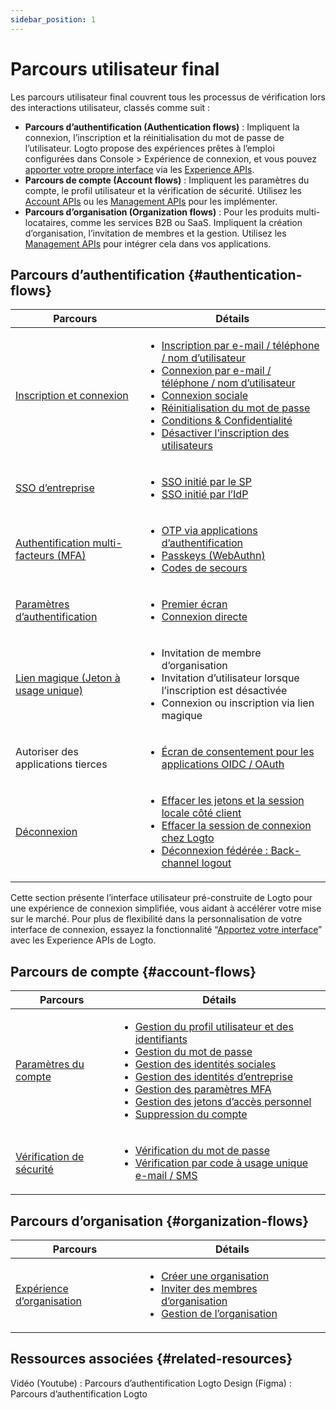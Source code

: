 ```yaml
---
sidebar_position: 1
---
```


# Parcours utilisateur final

Les parcours utilisateur final couvrent tous les processus de vérification lors des interactions utilisateur, classés comme suit :

- **Parcours d’authentification (Authentication flows)** : Impliquent la connexion, l’inscription et la réinitialisation du mot de passe de l’utilisateur. Logto propose des expériences prêtes à l’emploi configurées dans <CloudLink to="/sign-in-experience">Console > Expérience de connexion</CloudLink>, et vous pouvez [apporter votre propre interface](/customization/bring-your-ui) via les [Experience APIs](https://openapi.logto.io/group/endpoint-experience).
- **Parcours de compte (Account flows)** : Impliquent les paramètres du compte, le profil utilisateur et la vérification de sécurité. Utilisez les [Account APIs](https://openapi.logto.io/group/endpoint-account-center) ou les [Management APIs](https://openapi.logto.io/operation/operation-getuser) pour les implémenter.
- **Parcours d’organisation (Organization flows)** : Pour les produits multi-locataires, comme les services B2B ou SaaS. Impliquent la création d’organisation, l’invitation de membres et la gestion. Utilisez les [Management APIs](https://openapi.logto.io/operation/operation-listorganizations) pour intégrer cela dans vos applications.

## Parcours d’authentification \{#authentication-flows}

| Parcours                                                                   | Détails                                                                                                                                                                                                                                                                                                                                                                                                                                                                                                                                                                                                                             |
| -------------------------------------------------------------------------- | ----------------------------------------------------------------------------------------------------------------------------------------------------------------------------------------------------------------------------------------------------------------------------------------------------------------------------------------------------------------------------------------------------------------------------------------------------------------------------------------------------------------------------------------------------------------------------------------------------------------------------------- |
| [Inscription et connexion](/end-user-flows/sign-up-and-sign-in)            | <ul><li>[Inscription par e-mail / téléphone / nom d’utilisateur](/end-user-flows/sign-up-and-sign-in/sign-up)</li><li>[Connexion par e-mail / téléphone / nom d’utilisateur](/end-user-flows/sign-up-and-sign-in/sign-in)</li><li>[Connexion sociale](/end-user-flows/sign-up-and-sign-in/social-sign-in)</li><li>[Réinitialisation du mot de passe](/end-user-flows/sign-up-and-sign-in/reset-password)</li><li>[Conditions & Confidentialité](/end-user-flows/sign-up-and-sign-in/terms-and-privacy)</li><li>[Désactiver l’inscription des utilisateurs](/end-user-flows/sign-up-and-sign-in/disable-user-registration)</li></ul> |
| [SSO d’entreprise](/end-user-flows/enterprise-sso)                         | <ul><li>[SSO initié par le SP](/end-user-flows/enterprise-sso/sp-initiated-sso)</li><li>[SSO initié par l’IdP](/end-user-flows/enterprise-sso/idp-initiated-sso)</li></ul>                                                                                                                                                                                                                                                                                                                                                                                                                                                          |
| [Authentification multi-facteurs (MFA)](/end-user-flows/mfa)               | <ul><li>[OTP via applications d’authentification](/end-user-flows/mfa/authenticator-app-otp)</li><li>[Passkeys (WebAuthn)](/end-user-flows/mfa/webauthn)</li><li>[Codes de secours](/end-user-flows/mfa/backup-codes)</li></ul>                                                                                                                                                                                                                                                                                                                                                                                                     |
| [Paramètres d’authentification](/end-user-flows/authentication-parameters) | <ul><li>[Premier écran](/end-user-flows/authentication-parameters/first-screen)</li><li>[Connexion directe](/end-user-flows/authentication-parameters/direct-sign-in)</li></ul>                                                                                                                                                                                                                                                                                                                                                                                                                                                     |
| [Lien magique (Jeton à usage unique)](/end-user-flows/one-time-token)      | <ul><li>Invitation de membre d’organisation</li><li>Invitation d’utilisateur lorsque l’inscription est désactivée</li><li>Connexion ou inscription via lien magique</li></ul>                                                                                                                                                                                                                                                                                                                                                                                                                                                       |
| Autoriser des applications tierces                                         | <ul><li>[Écran de consentement pour les applications OIDC / OAuth](/end-user-flows/consent-screen)</li></ul>                                                                                                                                                                                                                                                                                                                                                                                                                                                                                                                        |
| [Déconnexion](/end-user-flows/sign-out)                                    | <ul><li>[Effacer les jetons et la session locale côté client](/end-user-flows/sign-out/#clear-tokens-and-local-session-at-the-client-side)</li><li>[Effacer la session de connexion chez Logto](/end-user-flows/sign-out/#clear-sign-in-session-at-logto)</li><li>[Déconnexion fédérée : Back-channel logout](/end-user-flows/sign-out/#federated-sign-out-back-channel-logout)</li></ul>                                                                                                                                                                                                                                           |

Cette section présente l’interface utilisateur pré-construite de Logto pour une expérience de connexion simplifiée, vous aidant à accélérer votre mise sur le marché. Pour plus de flexibilité dans la personnalisation de votre interface de connexion, essayez la fonctionnalité “[Apportez votre interface](/customization/bring-your-ui)” avec les Experience APIs de Logto.

## Parcours de compte \{#account-flows}

| Parcours                                                          | Détails                                                                                                                                                                                                                                                                                                                                                                                                                                                                                                                                                                                                                                                                                                                                                                                                                                                                            |
| ----------------------------------------------------------------- | ---------------------------------------------------------------------------------------------------------------------------------------------------------------------------------------------------------------------------------------------------------------------------------------------------------------------------------------------------------------------------------------------------------------------------------------------------------------------------------------------------------------------------------------------------------------------------------------------------------------------------------------------------------------------------------------------------------------------------------------------------------------------------------------------------------------------------------------------------------------------------------- |
| [Paramètres du compte](/end-user-flows/account-settings)          | <ul><li>[Gestion du profil utilisateur et des identifiants](/end-user-flows/account-settings/by-management-api#user-profile-and-identifiers-management-apis)</li><li>[Gestion du mot de passe](/end-user-flows/account-settings/by-management-api#user-password-management)</li><li>[Gestion des identités sociales](/end-user-flows/account-settings/by-management-api#user-social-identities-management)</li><li>[Gestion des identités d’entreprise](/end-user-flows/account-settings/by-management-api#user-enterprise-identities-management)</li><li>[Gestion des paramètres MFA](/end-user-flows/account-settings/by-management-api#user-mfa-settings-management)</li><li>[Gestion des jetons d’accès personnel](/user-management/personal-access-token)</li><li>[Suppression du compte](/end-user-flows/account-settings/by-management-api#user-account-deletion)</li></ul> |
| [Vérification de sécurité](/end-user-flows/security-verification) | <ul><li>[Vérification du mot de passe](/end-user-flows/security-verification/by-management-api#password-verification)</li><li>[Vérification par code à usage unique e-mail / SMS](/end-user-flows/security-verification/by-management-api#emailsms-one-time-code-verification)</li></ul>                                                                                                                                                                                                                                                                                                                                                                                                                                                                                                                                                                                           |

## Parcours d’organisation \{#organization-flows}

| Parcours                                                             | Détails                                                                                                                                                                                                                                                                                                                        |
| -------------------------------------------------------------------- | ------------------------------------------------------------------------------------------------------------------------------------------------------------------------------------------------------------------------------------------------------------------------------------------------------------------------------ |
| [Expérience d’organisation](/end-user-flows/organization-experience) | <ul><li>[Créer une organisation](/end-user-flows/organization-experience/create-organization)</li><li>[Inviter des membres d’organisation](/end-user-flows/organization-experience/invite-organization-members)</li><li>[Gestion de l’organisation](/end-user-flows/organization-experience/organization-management)</li></ul> |

## Ressources associées \{#related-resources}

<Url href="https://www.youtube.com/playlist?list=PLy2Il6wrD_fwhMhj-7lS5s94PVE2DAJYg">
  Vidéo (Youtube) : Parcours d’authentification Logto
</Url>
<Url href="https://www.figma.com/community/file/1260495684847942413/logto-sign-in-experience">
  Design (Figma) : Parcours d’authentification Logto
</Url>
